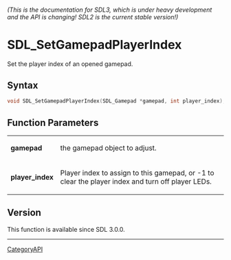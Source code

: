 ====== (This is the documentation for SDL3, which is under heavy development and the API is changing! SDL2 is the current stable version!) ======
= SDL_SetGamepadPlayerIndex =

Set the player index of an opened gamepad.

== Syntax ==

<syntaxhighlight lang='c'>
void SDL_SetGamepadPlayerIndex(SDL_Gamepad *gamepad, int player_index);
</syntaxhighlight>

== Function Parameters ==

{|
|'''gamepad'''
|the gamepad object to adjust.
|-
|'''player_index'''
|Player index to assign to this gamepad, or -1 to clear the player index and turn off player LEDs.
|}

== Version ==

This function is available since SDL 3.0.0.

----
[[CategoryAPI]]


